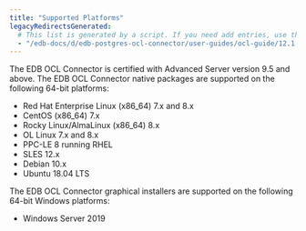 ```yaml
---
title: "Supported Platforms"
legacyRedirectsGenerated:
  # This list is generated by a script. If you need add entries, use the `legacyRedirects` key.
  - "/edb-docs/d/edb-postgres-ocl-connector/user-guides/ocl-guide/12.1.2.1/supported_platforms.html"
---
```


<div id="supported_platforms" class="registered_link"></div>

The EDB OCL Connector is certified with Advanced Server version 9.5 and above. The EDB OCL Connector native packages are supported on the following 64-bit platforms:

-   Red Hat Enterprise Linux (x86_64) 7.x and 8.x
-   CentOS (x86_64) 7.x 
-   Rocky Linux/AlmaLinux (x86_64) 8.x        
-   OL Linux 7.x and 8.x
-   PPC-LE 8 running RHEL 
-   SLES 12.x
-   Debian 10.x
-   Ubuntu 18.04 LTS

The EDB OCL Connector graphical installers are supported on the following 64-bit Windows platforms:

-   Windows Server 2019
